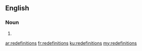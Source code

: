 {{also|redéfinitions}}
==English==

===Noun===
{{head|en|noun plural form}}

# {{plural of|redefinition|lang=en}}

[[ar:redefinitions]]
[[fr:redefinitions]]
[[ku:redefinitions]]
[[my:redefinitions]]